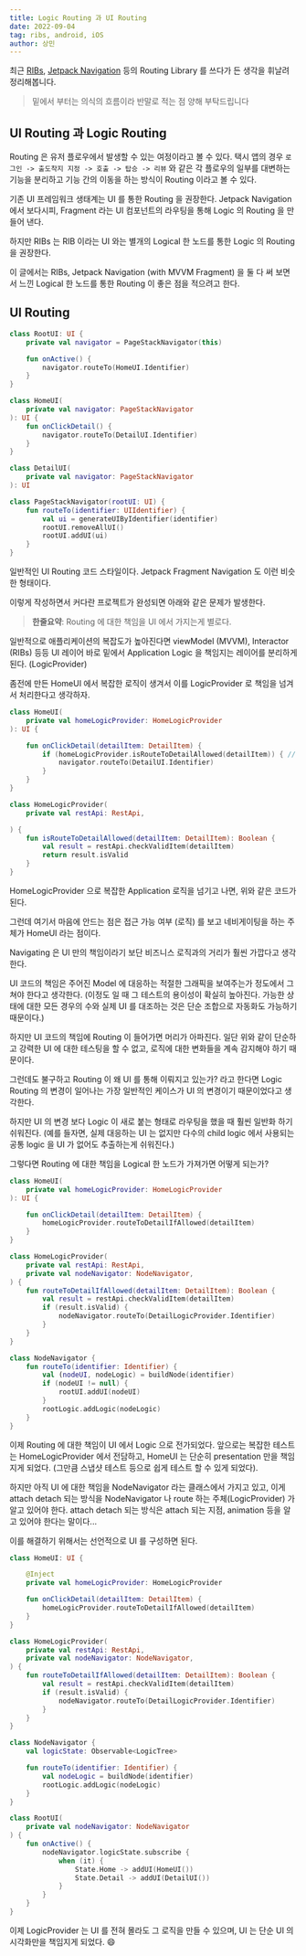 ```yaml
---
title: Logic Routing 과 UI Routing
date: 2022-09-04
tag: ribs, android, iOS
author: 상민
---
```


최근 [RIBs](https://github.com/uber/RIBs), [Jetpack Navigation](https://developer.android.com/guide/navigation?gclid=Cj0KCQjwmdGYBhDRARIsABmSEePbIHuVd2hgF1c6RZVZslJE2AaofaPO7blK4Fegspw-Qi5YAbw43aYaAmrmEALw_wcB&gclsrc=aw.ds) 등의 Routing Library 를 쓰다가 든 생각을 휘날려 정리해봅니다.

> 밑에서 부터는 의식의 흐름이라 반말로 적는 점 양해 부탁드립니다

## UI Routing 과 Logic Routing

Routing 은 유저 플로우에서 발생할 수 있는 여정이라고 볼 수 있다.
택시 앱의 경우 `로그인 -> 출도착지 지정 -> 호출 -> 탑승 -> 리뷰` 와 같은 각 플로우의 일부를 대변하는 기능을 분리하고 기능 간의 이동을 하는 방식이 Routing 이라고 볼 수 있다.

기존 UI 프레임워크 생태계는 UI 를 통한 Routing 을 권장한다. Jetpack Navigation 에서 보다시피, Fragment 라는 UI 컴포넌트의 라우팅을 통해 Logic 의 Routing 을 만들어 낸다.

하지만 RIBs 는 RIB 이라는 UI 와는 별개의 Logical 한 노드를 통한 Logic 의 Routing 을 권장한다.

이 글에서는 RIBs, Jetpack Navigation (with MVVM Fragment) 을 둘 다 써 보면서 느낀 Logical 한 노드를 통한 Routing 이 좋은 점을 적으려고 한다.

## UI Routing

```kotlin
class RootUI: UI {
    private val navigator = PageStackNavigator(this)

    fun onActive() {
        navigator.routeTo(HomeUI.Identifier)
    }
}

class HomeUI(
    private val navigator: PageStackNavigator
): UI {
    fun onClickDetail() {
        navigator.routeTo(DetailUI.Identifier)
    }
}

class DetailUI(
    private val navigator: PageStackNavigator
): UI

class PageStackNavigator(rootUI: UI) {
    fun routeTo(identifier: UIIdentifier) {
        val ui = generateUIByIdentifier(identifier)
        rootUI.removeAllUI()
        rootUI.addUI(ui)
    }
}
```

일반적인 UI Routing 코드 스타일이다. Jetpack Fragment Navigation 도 이런 비슷한 형태이다.

이렇게 작성하면서 커다란 프로젝트가 완성되면 아래와 같은 문제가 발생한다.

> **한줄요약**: Routing 에 대한 책임을 UI 에서 가지는게 별로다.

일반적으로 애플리케이션의 복잡도가 높아진다면 viewModel (MVVM), Interactor (RIBs) 등등 UI 레이어 바로 밑에서 Application Logic 을 책임지는 레이어를 분리하게 된다. (LogicProvider)

좀전에 만든 HomeUI 에서 복잡한 로직이 생겨서 이를 LogicProvider 로 책임을 넘겨서 처리한다고 생각하자.

```kotlin
class HomeUI(
    private val homeLogicProvider: HomeLogicProvider
): UI {

    fun onClickDetail(detailItem: DetailItem) {
        if (homeLogicProvider.isRouteToDetailAllowed(detailItem)) { // 실제 그 결과를 통해서 라우팅을 할 지 말지 등을 결정할 수도 있을테고...
            navigator.routeTo(DetailUI.Identifier)
        }
    }
}

class HomeLogicProvider(
    private val restApi: RestApi,

) {
    fun isRouteToDetailAllowed(detailItem: DetailItem): Boolean {
        val result = restApi.checkValidItem(detailItem)
        return result.isValid
    }
}
```

HomeLogicProvider 으로 복잡한 Application 로직을 넘기고 나면, 위와 같은 코드가 된다.

그런데 여기서 마음에 안드는 점은 접근 가능 여부 (로직) 를 보고 네비게이팅을 하는 주체가 HomeUI 라는 점이다.

Navigating 은 UI 만의 책임이라기 보단 비즈니스 로직과의 거리가 훨씬 가깝다고 생각한다.

UI 코드의 책임은 주어진 Model 에 대응하는 적절한 그래픽을 보여주는가 정도에서 그쳐야 한다고 생각한다. (이정도 일 때 그 테스트의 용이성이 확실히 높아진다. 가능한 상태에 대한 모든 경우의 수와 실제 UI 를 대조하는 것은 단순 조합으로 자동화도 가능하기 때문이다.)

하지만 UI 코드의 책임에 Routing 이 들어가면 머리가 아파진다. 일단 위와 같이 단순하고 강력한 UI 에 대한 테스팅을 할 수 없고, 로직에 대한 변화들을 계속 감지해야 하기 때문이다.

그런데도 불구하고 Routing 이 왜 UI 를 통해 이뤄지고 있는가? 라고 한다면 Logic Routing 의 변경이 일어나는 가장 일반적인 케이스가 UI 의 변경이기 때문이었다고 생각한다.

하지만 UI 의 변경 보다 Logic 이 새로 붙는 형태로 라우팅을 했을 때 훨씬 일반화 하기 쉬워진다. (예를 들자면, 실제 대응하는 UI 는 없지만 다수의 child logic 에서 사용되는 공통 logic 을 UI 가 없어도 추출하는게 쉬워진다.)

그렇다면 Routing 에 대한 책임을 Logical 한 노드가 가져가면 어떻게 되는가?

```kotlin
class HomeUI(
    private val homeLogicProvider: HomeLogicProvider
): UI {

    fun onClickDetail(detailItem: DetailItem) {
        homeLogicProvider.routeToDetailIfAllowed(detailItem)
    }
}

class HomeLogicProvider(
    private val restApi: RestApi,
    private val nodeNavigator: NodeNavigator,
) {
    fun routeToDetailIfAllowed(detailItem: DetailItem): Boolean {
        val result = restApi.checkValidItem(detailItem)
        if (result.isValid) {
            nodeNavigator.routeTo(DetailLogicProvider.Identifier)
        }
    }
}

class NodeNavigator {
    fun routeTo(identifier: Identifier) {
        val (nodeUI, nodeLogic) = buildNode(identifier)
        if (nodeUI != null) {
            rootUI.addUI(nodeUI)
        }
        rootLogic.addLogic(nodeLogic)
    }
}
```

이제 Routing 에 대한 책임이 UI 에서 Logic 으로 전가되었다.
앞으로는 복잡한 테스트는 HomeLogicProvider 에서 전담하고, HomeUI 는 단순히 presentation 만을 책임지게 되었다. (그만큼 스냅샷 테스트 등으로 쉽게 테스트 할 수 있게 되었다).

하지만 아직 UI 에 대한 책임을 NodeNavigator 라는 클래스에서 가지고 있고, 이게 attach detach 되는 방식을 NodeNavigator 나 route 하는 주체(LogicProvider) 가 알고 있어야 한다. attach detach 되는 방식은 attach 되는 지점, animation 등을 알고 있어야 한다는 말이다...

이를 해결하기 위해서는 선언적으로 UI 를 구성하면 된다.

```kotlin
class HomeUI: UI {

    @Inject
    private val homeLogicProvider: HomeLogicProvider

    fun onClickDetail(detailItem: DetailItem) {
        homeLogicProvider.routeToDetailIfAllowed(detailItem)
    }
}

class HomeLogicProvider(
    private val restApi: RestApi,
    private val nodeNavigator: NodeNavigator,
) {
    fun routeToDetailIfAllowed(detailItem: DetailItem): Boolean {
        val result = restApi.checkValidItem(detailItem)
        if (result.isValid) {
            nodeNavigator.routeTo(DetailLogicProvider.Identifier)
        }
    }
}

class NodeNavigator {
    val logicState: Observable<LogicTree>

    fun routeTo(identifier: Identifier) {
        val nodeLogic = buildNode(identifier)
        rootLogic.addLogic(nodeLogic)
    }
}

class RootUI(
    private val nodeNavigator: NodeNavigator
) {
    fun onActive() {
        nodeNavigator.logicState.subscribe {
            when (it) {
                State.Home -> addUI(HomeUI())
                State.Detail -> addUI(DetailUI())
            }
        }
    }
}
```

이제 LogicProvider 는 UI 를 전혀 몰라도 그 로직을 만들 수 있으며, UI 는 단순 UI 의 시각화만을 책임지게 되었다. :smile:
